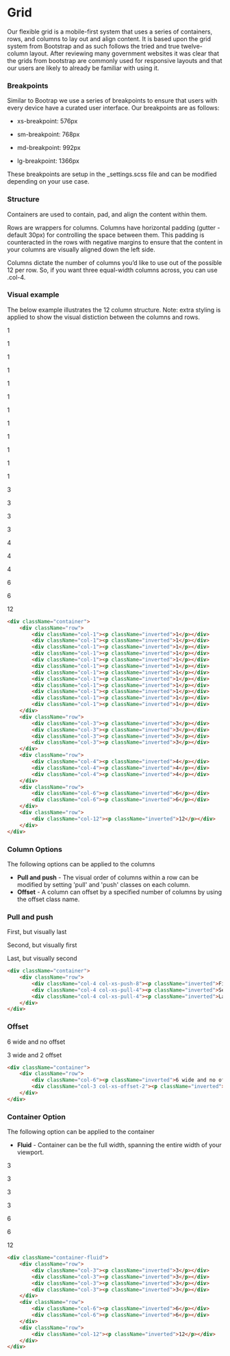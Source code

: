 

<Meta title="Components/Layout/Grid" />

# Grid

Our flexible grid is a mobile-first system that uses a series of containers, rows, and columns to lay out and align content. It is based upon the grid system from Bootstrap and as such follows the tried and true twelve-column layout. After reviewing many government websites it was clear that the grids from bootstrap are commonly used for responsive layouts and that our users are likely to already be familiar with using it.

### Breakpoints

Similar to Bootrap we use a series of breakpoints to ensure that users with every device have a curated user interface. Our breakpoints are as follows:

- xs-breakpoint: 576px

- sm-breakpoint: 768px

- md-breakpoint: 992px

- lg-breakpoint: 1366px

These breakpoints are setup in the _settings.scss file and can be modified depending on your use case.

### Structure

Containers are used to contain, pad, and align the content within them.

Rows are wrappers for columns. Columns have horizontal padding (gutter - default 30px) for controlling the space between them. This padding is counteracted in the rows with negative margins to ensure that the content in your columns are visually aligned down the left side.

Columns dictate the number of columns you’d like to use out of the possible 12 per row. So, if you want three equal-width columns across, you can use .col-4.

### Visual example

The below example illustrates the 12 column structure. Note: extra styling is applied to show the visual distiction between the columns and rows.

<div className="container grid-demo">
    <div className="row">
        <div className="col-1"><p className="inverted">1</p></div>
        <div className="col-1"><p className="inverted">1</p></div>
        <div className="col-1"><p className="inverted">1</p></div>
        <div className="col-1"><p className="inverted">1</p></div>
        <div className="col-1"><p className="inverted">1</p></div>
        <div className="col-1"><p className="inverted">1</p></div>
        <div className="col-1"><p className="inverted">1</p></div>
        <div className="col-1"><p className="inverted">1</p></div>
        <div className="col-1"><p className="inverted">1</p></div>
        <div className="col-1"><p className="inverted">1</p></div>
        <div className="col-1"><p className="inverted">1</p></div>
        <div className="col-1"><p className="inverted">1</p></div>
    </div>
    <div className="row">
        <div className="col-3"><p className="inverted">3</p></div>
        <div className="col-3"><p className="inverted">3</p></div>
        <div className="col-3"><p className="inverted">3</p></div>
        <div className="col-3"><p className="inverted">3</p></div>
    </div>
    <div className="row">
        <div className="col-4"><p className="inverted">4</p></div>
        <div className="col-4"><p className="inverted">4</p></div>
        <div className="col-4"><p className="inverted">4</p></div>
    </div>
    <div className="row">
        <div className="col-6"><p className="inverted">6</p></div>
        <div className="col-6"><p className="inverted">6</p></div>
    </div>
    <div className="row">
        <div className="col-12"><p className="inverted">12</p></div>
    </div>
</div>

```HTML
<div className="container">
    <div className="row">
        <div className="col-1"><p className="inverted">1</p></div>
        <div className="col-1"><p className="inverted">1</p></div>
        <div className="col-1"><p className="inverted">1</p></div>
        <div className="col-1"><p className="inverted">1</p></div>
        <div className="col-1"><p className="inverted">1</p></div>
        <div className="col-1"><p className="inverted">1</p></div>
        <div className="col-1"><p className="inverted">1</p></div>
        <div className="col-1"><p className="inverted">1</p></div>
        <div className="col-1"><p className="inverted">1</p></div>
        <div className="col-1"><p className="inverted">1</p></div>
        <div className="col-1"><p className="inverted">1</p></div>
        <div className="col-1"><p className="inverted">1</p></div>
    </div>
    <div className="row">
        <div className="col-3"><p className="inverted">3</p></div>
        <div className="col-3"><p className="inverted">3</p></div>
        <div className="col-3"><p className="inverted">3</p></div>
        <div className="col-3"><p className="inverted">3</p></div>
    </div>
    <div className="row">
        <div className="col-4"><p className="inverted">4</p></div>
        <div className="col-4"><p className="inverted">4</p></div>
        <div className="col-4"><p className="inverted">4</p></div>
    </div>
    <div className="row">
        <div className="col-6"><p className="inverted">6</p></div>
        <div className="col-6"><p className="inverted">6</p></div>
    </div>
    <div className="row">
        <div className="col-12"><p className="inverted">12</p></div>
    </div>
</div>
```

### Column Options

The following options can be applied to the columns

- **Pull and push** - The visual order of columns within a row can be modified by setting 'pull' and 'push' classes on each column.
- **Offset** - A column can offset by a specified number of columns by using the offset class name.

### Pull and push

<div className="container grid-demo">
    <div className="row">
        <div className="col-4 col-xs-push-8"><p className="inverted">First, but visually last</p></div>
        <div className="col-4 col-xs-pull-4"><p className="inverted">Second, but visually first</p></div>
        <div className="col-4 col-xs-pull-4"><p className="inverted">Last, but visually second</p></div>
    </div>
</div>

```HTML
<div className="container">
    <div className="row">
        <div className="col-4 col-xs-push-8"><p className="inverted">First, but visually last</p></div>
        <div className="col-4 col-xs-pull-4"><p className="inverted">Second, but visually first</p></div>
        <div className="col-4 col-xs-pull-4"><p className="inverted">Last, but visually second</p></div>
    </div>
</div>
```

### Offset

<div className="container grid-demo">
    <div className="row">
        <div className="col-6"><p className="inverted">6 wide and no offset</p></div>
        <div className="col-3 col-xs-offset-2"><p className="inverted">3 wide and 2 offset</p></div>
    </div>
</div>

```HTML
<div className="container">
    <div className="row">
        <div className="col-6"><p className="inverted">6 wide and no offset</p></div>
        <div className="col-3 col-xs-offset-2"><p className="inverted">3 wide and 2 offset</p></div>
    </div>
</div>
```

### Container Option

The following option can be applied to the container

- **Fluid** - Container can be the full width, spanning the entire width of your viewport.

<div className="container-fluid grid-demo">
    <div className="row">
        <div className="col-3"><p className="inverted">3</p></div>
        <div className="col-3"><p className="inverted">3</p></div>
        <div className="col-3"><p className="inverted">3</p></div>
        <div className="col-3"><p className="inverted">3</p></div>
    </div>
    <div className="row">
        <div className="col-6"><p className="inverted">6</p></div>
        <div className="col-6"><p className="inverted">6</p></div>
    </div>
    <div className="row">
        <div className="col-12"><p className="inverted">12</p></div>
    </div>
</div>

```HTML
<div className="container-fluid">
    <div className="row">
        <div className="col-3"><p className="inverted">3</p></div>
        <div className="col-3"><p className="inverted">3</p></div>
        <div className="col-3"><p className="inverted">3</p></div>
        <div className="col-3"><p className="inverted">3</p></div>
    </div>
    <div className="row">
        <div className="col-6"><p className="inverted">6</p></div>
        <div className="col-6"><p className="inverted">6</p></div>
    </div>
    <div className="row">
        <div className="col-12"><p className="inverted">12</p></div>
    </div>
</div>
```